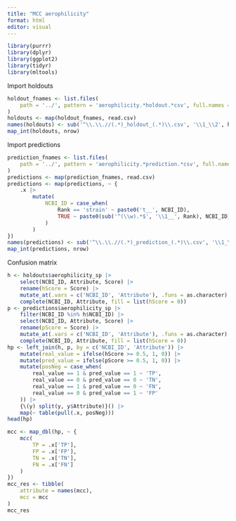 ```yaml
---
title: "MCC aerophilicity"
format: html
editor: visual
---
```


```r
library(purrr)
library(dplyr)
library(ggplot2)
library(tidyr)
library(mltools)
```

Import holdouts

```r
holdout_fnames <- list.files(
    path = '../', pattern = 'aerophilicity.*holdout.*csv', full.names = TRUE
)
holdouts <- map(holdout_fnames, read.csv)
names(holdouts) <- sub('^\\.\\.//(.*)_holdout_(.*)\\.csv', '\\1_\\2', holdout_fnames)
map_int(holdouts, nrow)
```

Import predictions

```r
prediction_fnames <- list.files(
    path = '../', pattern = 'aerophilicity.*prediction.*csv', full.names = TRUE
)
predictions <- map(prediction_fnames, read.csv)
predictions <- map(predictions, ~ {
    .x |> 
        mutate(
            NCBI_ID = case_when(
                Rank == 'strain' ~ paste0('t__', NCBI_ID),
                TRUE ~ paste0(sub('^(\\w).*$', '\\1__', Rank), NCBI_ID)
            )
        )
})
names(predictions) <- sub('^\\.\\.//(.*)_prediction_(.*)\\.csv', '\\1_\\2', prediction_fnames)
map_int(predictions, nrow)
```

Confusion matrix

```r
h <- holdouts$aerophilicity_sp |> 
    select(NCBI_ID, Attribute, Score) |> 
    rename(hScore = Score) |> 
    mutate_at(.vars = c('NCBI_ID', 'Attribute'), .funs = as.character) |> 
    complete(NCBI_ID, Attribute, fill = list(hScore = 0))
p <- predictions$aerophilicity_sp |> 
    filter(NCBI_ID %in% h$NCBI_ID) |> 
    select(NCBI_ID, Attribute, Score) |> 
    rename(pScore = Score) |> 
    mutate_at(.vars = c('NCBI_ID', 'Attribute'), .funs = as.character) |> 
    complete(NCBI_ID, Attribute, fill = list(hScore = 0))
hp <- left_join(h, p, by = c('NCBI_ID', 'Attribute')) |> 
    mutate(real_value = ifelse(hScore >= 0.5, 1, 0)) |> 
    mutate(pred_value = ifelse(pScore >= 0.5, 1, 0)) |> 
    mutate(posNeg = case_when(
        real_value == 1 & pred_value == 1 ~ 'TP',
        real_value == 0 & pred_value == 0 ~ 'TN',
        real_value == 1 & pred_value == 0 ~ 'FN',
        real_value == 0 & pred_value == 1 ~ 'FP'
    )) |> 
    {\(y) split(y, y$Attribute)}() |> 
    map(~ table(pull(.x, posNeg)))
head(hp)
```

```r
mcc <- map_dbl(hp, ~ {
    mcc(
        TP = .x['TP'],
        FP = .x['FP'],
        TN = .x['TN'],
        FN = .x['FN']
    )
})
mcc_res <- tibble(
    attribute = names(mcc),
    mcc = mcc
)
mcc_res
```
